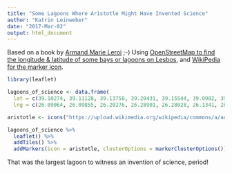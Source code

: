 ```yaml
---
title: "Some Lagoons Where Aristotle Might Have Invented Science"
author: "Katrin Leinweber"
date: "2017-Mar-02"
output: html_document
---
```


Based on a book by [Armand Marie Leroi](http://www.armandmarieleroi.com/?p=1074) ;-)   Using [OpenStreetMap to find the longitude & latitude of some bays or lagoons on Lesbos](https://www.openstreetmap.org/search?query=Lesbos#map=10/39.2083/26.1337), and [WikiPedia for the marker icon](https://commons.wikimedia.org/w/index.php?curid=1359807).

```r
library(leaflet)

lagoons_of_science <- data.frame(
  lat = c(39.10274, 39.11128, 39.13758, 39.20431, 39.15544, 39.0902, 39.0421, 39.0963),
  lng = c(26.09064, 26.09855, 26.20276, 26.28901, 26.28028, 26.1341, 26.5258, 26.4797))

aristotle <- icons("https://upload.wikimedia.org/wikipedia/commons/a/ae/Aristotle_Altemps_Inv8575.jpg", iconWidth = 32)
```

```r
lagoons_of_science %>%
  leaflet() %>%
  addTiles() %>%
  addMarkers(icon = aristotle, clusterOptions = markerClusterOptions())
```

That was the largest lagoon to witness an invention of science, period!

